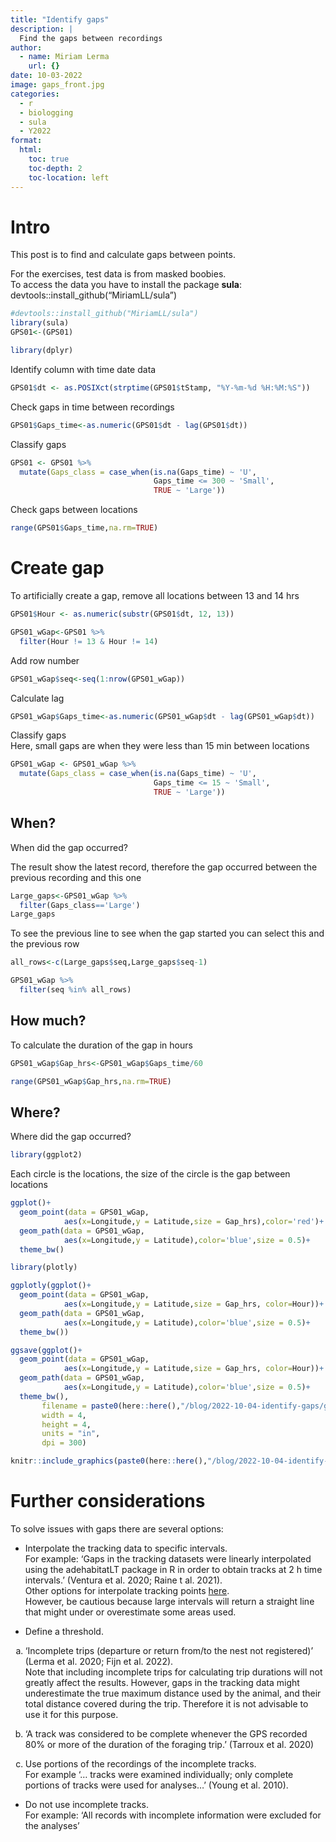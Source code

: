 ```yaml
---
title: "Identify gaps"
description: |
  Find the gaps between recordings
author:
  - name: Miriam Lerma
    url: {}
date: 10-03-2022
image: gaps_front.jpg
categories:
  - r
  - biologging
  - sula
  - Y2022
format:
  html:
    toc: true
    toc-depth: 2
    toc-location: left
---
```



# Intro

This post is to find and calculate gaps between points.  

For the exercises, test data is from masked boobies. <br>
To access the data you have to install the package **sula**: devtools::install_github("MiriamLL/sula")

```r
#devtools::install_github("MiriamLL/sula")
library(sula)
GPS01<-(GPS01)
```

```r
library(dplyr)
```

Identify column with time date data

```r
GPS01$dt <- as.POSIXct(strptime(GPS01$tStamp, "%Y-%m-%d %H:%M:%S"))
```

Check gaps in time between recordings

```r
GPS01$Gaps_time<-as.numeric(GPS01$dt - lag(GPS01$dt))
```

Classify gaps

```r
GPS01 <- GPS01 %>%
  mutate(Gaps_class = case_when(is.na(Gaps_time) ~ 'U',
                                Gaps_time <= 300 ~ 'Small',
                                TRUE ~ 'Large'))
```

Check gaps between locations

```r
range(GPS01$Gaps_time,na.rm=TRUE)
```


# Create gap

To artificially create a gap, remove all locations between 13 and 14 hrs 

```r
GPS01$Hour <- as.numeric(substr(GPS01$dt, 12, 13))
```

```r
GPS01_wGap<-GPS01 %>%
  filter(Hour != 13 & Hour != 14)
```

Add row number

```r
GPS01_wGap$seq<-seq(1:nrow(GPS01_wGap))
```

Calculate lag

```r
GPS01_wGap$Gaps_time<-as.numeric(GPS01_wGap$dt - lag(GPS01_wGap$dt))
```

Classify gaps <br>
Here, small gaps are when they were less than 15 min between locations

```r
GPS01_wGap <- GPS01_wGap %>%
  mutate(Gaps_class = case_when(is.na(Gaps_time) ~ 'U',
                                Gaps_time <= 15 ~ 'Small',
                                TRUE ~ 'Large'))
```

## When?

When did the gap occurred?

The result show the latest record, therefore the gap occurred between the previous recording and this one

```r
Large_gaps<-GPS01_wGap %>%
  filter(Gaps_class=='Large')
Large_gaps
```

To see the previous line to see when the gap started you can select this and the previous row

```r
all_rows<-c(Large_gaps$seq,Large_gaps$seq-1)
```

```r
GPS01_wGap %>%
  filter(seq %in% all_rows)
```

## How much? 

To calculate the duration of the gap in hours

```r
GPS01_wGap$Gap_hrs<-GPS01_wGap$Gaps_time/60
```

```r
range(GPS01_wGap$Gap_hrs,na.rm=TRUE)
```

## Where?

Where did the gap occurred?

```r
library(ggplot2)
```

Each circle is the locations, the size of the circle is the gap between locations

```r
ggplot()+
  geom_point(data = GPS01_wGap,
            aes(x=Longitude,y = Latitude,size = Gap_hrs),color='red')+
  geom_path(data = GPS01_wGap,
            aes(x=Longitude,y = Latitude),color='blue',size = 0.5)+
  theme_bw()
```

```r
library(plotly)
```

```r
ggplotly(ggplot()+
  geom_point(data = GPS01_wGap,
            aes(x=Longitude,y = Latitude,size = Gap_hrs, color=Hour))+
  geom_path(data = GPS01_wGap,
            aes(x=Longitude,y = Latitude),color='blue',size = 0.5)+
  theme_bw())
```

```r
ggsave(ggplot()+
  geom_point(data = GPS01_wGap,
            aes(x=Longitude,y = Latitude,size = Gap_hrs, color=Hour))+
  geom_path(data = GPS01_wGap,
            aes(x=Longitude,y = Latitude),color='blue',size = 0.5)+
  theme_bw(), 
       filename = paste0(here::here(),"/blog/2022-10-04-identify-gaps/gaps_export.jpg"),
       width = 4, 
       height = 4, 
       units = "in",
       dpi = 300)
```

```r
knitr::include_graphics(paste0(here::here(),"/blog/2022-10-04-identify-gaps/gaps_export.jpg"))
```

# Further considerations

To solve issues with gaps there are several options:

- Interpolate the tracking data to specific intervals.<br>
For example: 'Gaps in the tracking datasets were linearly interpolated using the adehabitatLT package in R in order to obtain tracks at 2 h time intervals.' (Ventura et al. 2020; Raine t al. 2021). <br>
Other options for interpolate tracking points [here](https://www.miriam-lerma.com/posts/2022-03-22-interpolation/).<br>
However, be cautious because large intervals will return a straight line that might under or overestimate some areas used.

- Define a threshold.
a) 'Incomplete trips (departure or return from/to the nest not registered)' (Lerma et al. 2020; Fijn et al. 2022).<br>
Note that including incomplete trips for calculating trip durations will not greatly affect the results. However, gaps in the tracking data might underestimate the true maximum distance used by the animal, and their total distance covered during the trip. Therefore it is not advisable to use it for this purpose. 


b) 'A track was considered to be complete whenever the GPS recorded 80% or more of the duration of the foraging trip.' (Tarroux et al. 2020)

c) Use portions of the recordings of the incomplete tracks.<br>
For example '... tracks were examined individually; only complete portions of tracks were used for analyses...' (Young et al. 2010).

- Do not use incomplete tracks. <br>
For example: 'All records with incomplete information were excluded for the analyses'

